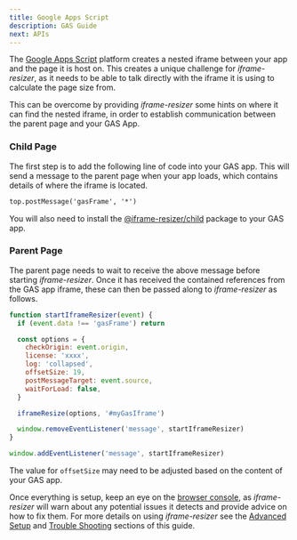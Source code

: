 ```yaml
---
title: Google Apps Script
description: GAS Guide
next: APIs
---
```



The [Google Apps Script](https://www.google.com/script/start/) platform creates a nested
iframe between your app and the page it is host on. This creates a unique challenge for
_iframe-resizer_, as it needs to be able to talk directly with the iframe it is using to
calculate the page size from.

This can be overcome by providing _iframe-resizer_ some hints on where it can find the 
nested iframe, in order to establish communication between the parent page and your GAS App.

### Child Page

The first step is to add the following line of code into your GAS app. This will
send a message to the parent page when your app loads, which contains details of where
the iframe is located.

```html
top.postMessage('gasFrame', '*')
```

You will also need to install the [@iframe-resizer/child](/setup/child)
package to your GAS app.

### Parent Page

The parent page needs to wait to receive the above message before starting _iframe-resizer_.
Once it has received the contained references from the GAS app iframe, these can then 
be passed along to _iframe-resizer_ as follows.

```js
function startIframeResizer(event) {
  if (event.data !== 'gasFrame') return

  const options = {
    checkOrigin: event.origin,
    license: 'xxxx',
    log: 'collapsed',
    offsetSize: 19,
    postMessageTarget: event.source,
    waitForLoad: false,
  }

  iframeResize(options, '#myGasIframe')

  window.removeEventListener('message', startIframeResizer)
}

window.addEventListener('message', startIframeResizer)
```

The value for `offsetSize` may need to be adjusted based on the content of your GAS app.

<License example />

Once everything is setup, keep an eye on the [browser console](https://developer.mozilla.org/en-US/docs/Learn/Common_questions/Tools_and_setup/What_are_browser_developer_tools),
as _iframe-resizer_ will warn about any potential issues it detects and provide advice 
on how to fix them. For more details on using _iframe-resizer_ see the 
[Advanced Setup](/setup/advanced/) and [Trouble Shooting](/troubleshooting) sections 
of this guide.

<FeedbackComponent />
